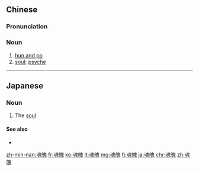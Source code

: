 ==Chinese==
{{zh-forms}}

===Pronunciation===
{{zh-pron
|m=húnpò
|c=wan4 paak3
|h=pfs=fùn-pha̍k
|mn=hûn-phek
|cat=n
}}

===Noun===
{{zh-noun}}

# [[w:hun and po|hun and po]]
# [[soul]]; [[psyche]]

----

==Japanese==
{{ja-kanjitab|こん|はく|k2=ぱく|yomi=o}}

===Noun===
{{ja-noun|こんぱく}}

# The [[soul]]

====See also====
* {{pedialite|lang=ja}}

[[zh-min-nan:魂魄]]
[[fr:魂魄]]
[[ko:魂魄]]
[[lt:魂魄]]
[[mg:魂魄]]
[[fj:魂魄]]
[[ja:魂魄]]
[[chr:魂魄]]
[[zh:魂魄]]